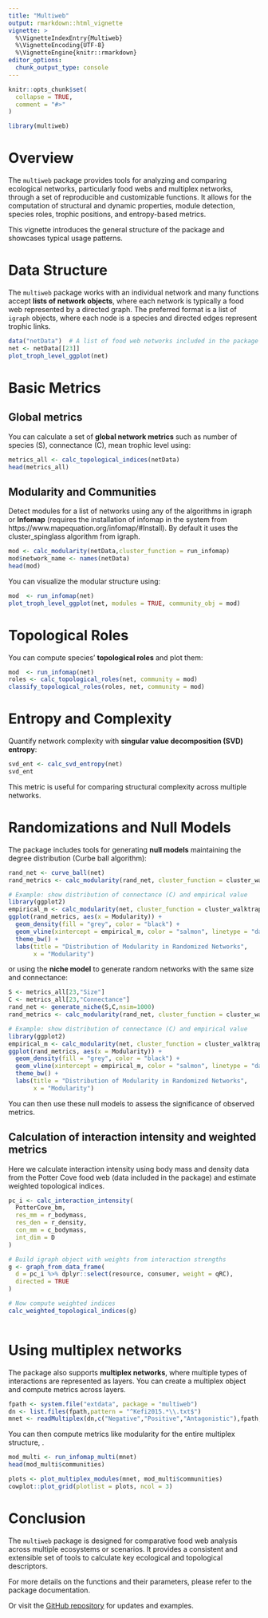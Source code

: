 ```yaml
---
title: "Multiweb"
output: rmarkdown::html_vignette
vignette: >
  %\VignetteIndexEntry{Multiweb}
  %\VignetteEncoding{UTF-8}
  %\VignetteEngine{knitr::rmarkdown}
editor_options: 
  chunk_output_type: console
---
```


```r
knitr::opts_chunk$set(
  collapse = TRUE,
  comment = "#>"
)
```

```r
library(multiweb)
```

# Overview

The `multiweb` package provides tools for analyzing and comparing ecological networks, particularly food webs and multiplex networks, through a set of reproducible and customizable functions. It allows for the computation of structural and dynamic properties, module detection, species roles, trophic positions, and entropy-based metrics.

This vignette introduces the general structure of the package and showcases typical usage patterns.

# Data Structure

The `multiweb` package works with an individual network and many functions accept **lists of network objects**, where each network is typically a food web represented by a directed graph. The preferred format is a list of `igraph` objects, where each node is a species and directed edges represent trophic links.

```r
data("netData")  # A list of food web networks included in the package
net <- netData[[23]]
plot_troph_level_ggplot(net)
```

# Basic Metrics

## Global metrics

You can calculate a set of **global network metrics** such as number of species (S), connectance (C), mean trophic level using:

```r
metrics_all <- calc_topological_indices(netData)
head(metrics_all)
```

## Modularity and Communities

Detect modules for a list of networks using any of the algorithms in igraph or **Infomap** (requires the installation of infomap in the system from https://www.mapequation.org/infomap/#Install). By default it uses the cluster_spinglass algorithm from igraph.


```r
mod <- calc_modularity(netData,cluster_function = run_infomap)
mod$network_name <- names(netData)
head(mod) 
```

You can visualize the modular structure using:

```r
mod  <- run_infomap(net)
plot_troph_level_ggplot(net, modules = TRUE, community_obj = mod)
```

# Topological Roles

You can compute species' **topological roles** and plot them: 

```r
mod  <- run_infomap(net)
roles <- calc_topological_roles(net, community = mod)
classify_topological_roles(roles, net, community = mod)
```

# Entropy and Complexity

Quantify network complexity with **singular value decomposition (SVD) entropy**:

```r
svd_ent <- calc_svd_entropy(net)
svd_ent
```

This metric is useful for comparing structural complexity across multiple networks.


# Randomizations and Null Models

The package includes tools for generating **null models** maintaining the degree distribution (Curbe ball algorithm):

```r
rand_net <- curve_ball(net)
rand_metrics <- calc_modularity(rand_net, cluster_function = cluster_walktrap)

# Example: show distribution of connectance (C) and empirical value
library(ggplot2)
empirical_m <- calc_modularity(net, cluster_function = cluster_walktrap)$Modularity
ggplot(rand_metrics, aes(x = Modularity)) +
  geom_density(fill = "grey", color = "black") +
  geom_vline(xintercept = empirical_m, color = "salmon", linetype = "dashed", linewidth = 1) +
  theme_bw() +
  labs(title = "Distribution of Modularity in Randomized Networks",
       x = "Modularity")
```

or using the **niche model** to generate random networks with the same size and connectance:

```r

S <- metrics_all[23,"Size"]
C <- metrics_all[23,"Connectance"]
rand_net <- generate_niche(S,C,nsim=1000)
rand_metrics <- calc_modularity(rand_net, cluster_function = cluster_walktrap)

# Example: show distribution of connectance (C) and empirical value
library(ggplot2)
empirical_m <- calc_modularity(net, cluster_function = cluster_walktrap)$Modularity
ggplot(rand_metrics, aes(x = Modularity)) +
  geom_density(fill = "grey", color = "black") +
  geom_vline(xintercept = empirical_m, color = "salmon", linetype = "dashed", linewidth = 1) +
  theme_bw() +
  labs(title = "Distribution of Modularity in Randomized Networks",
       x = "Modularity")
```

You can then use these null models to assess the significance of observed metrics.


## Calculation of interaction intensity and weighted metrics

Here we calculate interaction intensity using body mass and density data from the Potter Cove food web (data included in the package) and estimate weighted topological indices.

```r
pc_i <- calc_interaction_intensity(
  PotterCove_bm,
  res_mm = r_bodymass,
  res_den = r_density,
  con_mm = c_bodymass,
  int_dim = D
)

# Build igraph object with weights from interaction strengths
g <- graph_from_data_frame(
  d = pc_i %>% dplyr::select(resource, consumer, weight = qRC),
  directed = TRUE
)

# Now compute weighted indices
calc_weighted_topological_indices(g)
  
```
  
# Using multiplex networks

The package also supports **multiplex networks**, where multiple types of interactions are represented as layers. You can create a multiplex object and compute metrics across layers. 

```r

fpath <- system.file("extdata", package = "multiweb")
dn <- list.files(fpath,pattern = "^Kefi2015.*\\.txt$")
mnet <- readMultiplex(dn,c("Negative","Positive","Antagonistic"),fpath,skipColum=2)

```

You can then compute metrics like modularity for the entire multiplex structure, .

```r

mod_multi <- run_infomap_multi(mnet)
head(mod_multi$communities)

plots <- plot_multiplex_modules(mnet, mod_multi$communities)
cowplot::plot_grid(plotlist = plots, ncol = 3)
```


# Conclusion

The `multiweb` package is designed for comparative food web analysis across multiple ecosystems or scenarios. It provides a consistent and extensible set of tools to calculate key ecological and topological descriptors.

For more details on the functions and their parameters, please refer to the package documentation.

Or visit the [GitHub repository](https://github.com/lsaravia/multiweb) for updates and examples.

